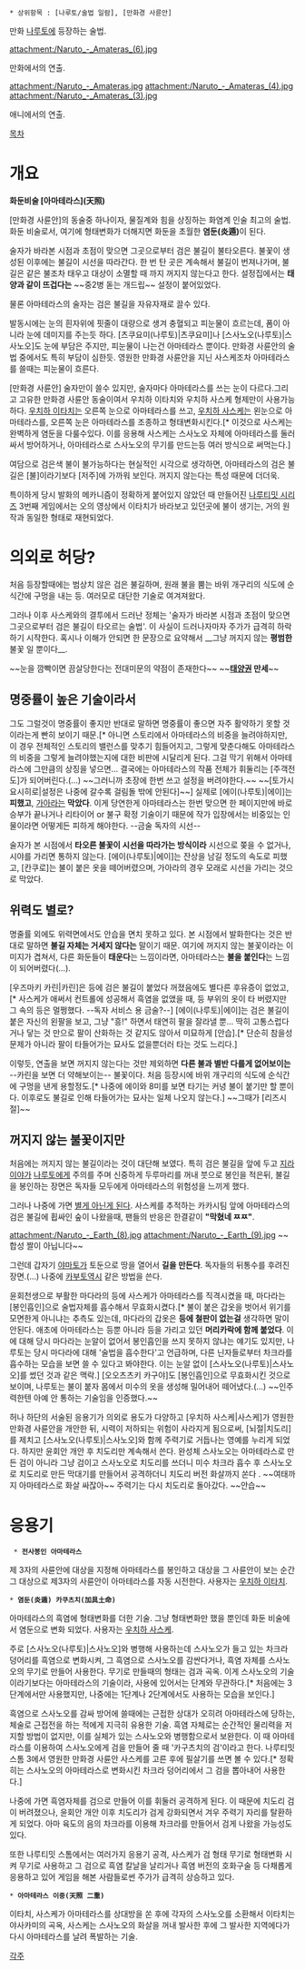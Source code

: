  * 상위항목 : [나루토/술법 일람], [만화경 사륜안]

만화 [[나루토]]에 등장하는 술법.

attachment:/Naruto_-_Amateras_(6).jpg

만화에서의 연출.

attachment:/Naruto_-_Amateras.jpg
attachment:/Naruto_-_Amateras_(4).jpg
attachment:/Naruto_-_Amateras_(3).jpg

애니에서의 연출.

[[목차]]

= 개요 =
'''화둔비술 [아마테라스](天照)'''

[만화경 사륜안]의 동술중 하나이자, 물질계와 힘을 상징하는 화염계 인술 최고의 술법. 화둔 비술로서, 여기에 형태변화가 더해지면 화둔을 초월한 '''염둔(炎遁)'''이 된다. 

술자가 바라본 시점과 초점이 맞으면 그곳으로부터 검은 불길이 불타오른다. 불꽃이 생성된 이후에는 불길이 시선을 따라간다. 한 번 탄 곳은 계속해서 불길이 번져나가며, 불길은 같은 불조차 태우고 대상이 소멸할 때 까지 꺼지지 않는다고 한다. 설정집에서는 '''태양과 같이 뜨겁다는''' ~~중2병 돋는 개드립~~ 설정이 붙어있었다.

물론 아마테라스의 술자는 검은 불길을 자유자재로 끌수 있다.

발동시에는 눈의 흰자위에 핏줄이 대량으로 생겨 충혈되고 피눈물이 흐르는데, 폼이 아니라 눈에 데미지를 주는듯 하다. [츠쿠요미(나루토)|츠쿠요미]나 [스사노오(나루토)|스사노오]도 눈에 부담은 주지만, 피눈물이 나는건 아마테라스 뿐이다. 만화경 사륜안의 술법 중에서도 특히 부담이 심한듯. 영원한 만화경 사륜안을 지닌 사스케조차 아마테라스를 쓸때는 피눈물이 흐른다.

[만화경 사륜안] 술자만이 쓸수 있지만, 술자마다 아마테라스를 쓰는 눈이 다르다.그리고 고유한 만화경 사륜안 동술이여서
우치하 이타치와 우치하 사스케 형제만이 사용가능하다. [[우치하 이타치]]는 오른쪽 눈으로 아마테라스를 쓰고, [[우치하 사스케]]는 왼눈으로 아마테라스를, 오른쪽 눈은 아마테라스를 조종하고 형태변화시킨다.[* 이것으로 사스케는 완벽하게 염둔을 다룰수있다. 이를 응용해 사스케는 스사노오 자체에 아마테라스를 둘러싸서 방어하거나, 아마테라스로 스사노오의 무기를 만드는등 여러 방식으로 써먹는다.]

여담으로 검은색 불이 불가능하다는 현실적인 시각으로 생각하면, 아마테라스의 검은 불길은 [불]이라기보다 [저주]에 가까워 보인다. 꺼지지 않는다는 특성 때문에 더더욱.

특이하게 당시 발화의 메카니즘이 정확하게 붙어있지 않았던 때 만들어진 [[나루티밋 시리즈]] 3번째 게임에서는 오의 영상에서 이타치가 바라보고 있던곳에 불이 생기는, 거의 원작과 동일한 형태로 재현되었다.

= 의외로 허당? =
처음 등장할때에는 범상치 않은 검은 불길하며, 원래 불을 뿜는 바위 개구리의 식도에 순식간에 구멍을 내는 등. 여러모로 대단한 기술로 여겨져왔다.

그러나 이후 사스케와의 결투에서 드러난 정체는 '술자가 바라본 시점과 초점이 맞으면 그곳으로부터 검은 불길이 타오르는 술법'. 이 사실이 드러나자마자 주가가 급격히 하락하기 시작한다. 혹시나 이해가 안되면 한 문장으로 요약해서 __그냥 꺼지지 않는 '''평범한''' 불꽃 일 뿐이다__.

~~눈을 깜빡이면 끔살당한다는 전대미문의 약점이 존재한다~~ ~~'''[[태양권]] 만세'''~~

== 명중률이 높은 기술이라서 ==
그도 그럴것이 명중률이 좋지만 반대로 말하면 명중률이 좋으면 자주 활약하기 못할 것이라는게 빤히 보이기 때문.[* 아니면 스토리에서 아마테라스의 비중을 늘려야하지만, 이 경우 전체적인 스토리의 밸런스를 맞추기 힘들어지고, 그렇게 맞춘다해도 아마테라스의 비중을 그렇게 늘려야했는지에 대한 비판에 시달리게 된다. 그걸 막기 위해서 아마테라스에 그만큼의 상징을 넣으면... 결국에는 아마테라스의 작품 전체가 휘둘리는 [주객전도]가 되어버린다.(...) ~~그러니까 초장에 한번 쓰고 설정을 버려야한다.~~ ~~[토가시 요시히로|설정은 나중에 갈수록 걸림돌 밖에 안된다]~~] 실제로 [에이(나루토)|에이]는 '''피했고''', [[가아라]]는 '''막았다'''. 이게 당연한게 아마테라스는 한번 맞으면 한 페이지만에 바로 승부가 끝나거나 리타이어 or 불구 확정 기술이기 때문에 작가 입장에서는 비중있는 인물이라면 어떻게든 피하게 해야한다. --금술 독자의 시선--

술자가 본 시점에서 '''타오른 불꽃이 시선을 따라가는 방식이라''' 시선으로 쫒을 수 없거나, 시야를 가리면 통하지 않는다. [에이(나루토)|에이]는 잔상을 남길 정도의 속도로 피했고, [칸쿠로]는 불이 붙은 옷을 떼어버렸으며, 가아라의 경우 모래로 시선을 가리는 것으로 막았다.

== 위력도 별로? ==
명줄률 외에도 위력면에서도 안습을 면치 못하고 있다. 본 시점에서 발화한다는 것은 반대로 말하면 '''불길 자체는 거세지 않다는''' 말이기 때문. 여기에 꺼지지 않는 불꽃이라는 이미지가 겹쳐서, 다른 화둔들이 '''태운다'''는 느낌이라면, 아마테라스는 '''불을 붙인다'''는 느낌이 되어버렸다(…).

[우즈마키 카린|카린]은 등에 검은 불길이 붙었다 꺼졌음에도 별다른 후유증이 없었고,[* 사스케가 애써서 컨트롤에 성공해서 흑염을 없앴을 때, 등 부위의 옷이 타 버렸지만 그 속의 등은 멀쩡했다. --독자 서비스 용 금술?--] [에이(나루토)|에이]는 검은 불길이 붙은 자신의 왼팔을 보고, 그냥 "흥!" 하면서 태연히 팔을 잘라낼 뿐… 딱히 고통스럽다 거나 닿는 것 만으로 팔이 산화하는 것 같지도 않아서 미묘하게 [안습].[* 단순히 참을성 문제가 아니라 팔이 타들어가는 묘사도 없을뿐더러 타는 것도 느리다.]

이렇듯, 연출을 보면 꺼지지 않는다는 것만 제외하면 '''다른 불과 별반 다를게 없어보이는''' --카린을 보면 더 약해보이는-- 불꽃이다. 처음 등장시에 바위 개구리의 식도에 순식간에 구멍을 낸게 용할정도.[* 나중에 에이와 8미를 보면 타기는 커녕 불이 붙기만 할 뿐이다. 이후로도 불길로 인해 타들어가는 묘사는 일체 나오지 않는다.] ~~그때가 [리즈시절]~~

== 꺼지지 않는 불꽃이지만 ==
처음에는 꺼지지 않는 불길이라는 것이 대단해 보였다. 특히 검은 불길을 앞에 두고 [[지라이야(나루토)|지라이야]]가 [[우즈마키 나루토|나루토]]에게 주의를 주며 신중하게 두루마리를 꺼내 붓으로 봉인을 적은뒤, 불길을 봉인하는 장면은 독자들 모두에게 아마테라스의 위험성을 느끼게 했다.

그러나 나중에 가면 [[그런거 없다|별게 아닌게 된다]]. 사스케를 추적하는 카카시팀 앞에 아마테라스의 검은 불길에 휩싸인 숲이 나왔을때, 팬들의 반응은 한결같이 '''"막혔네 ㅉㅉ"'''.

attachment:/Naruto_-_Earth_(8).jpg
attachment:/Naruto_-_Earth_(9).jpg
~~합성 짤이 아닙니다~~

그런데 갑자기 [[야마토(나루토)|야마토]]가 토둔으로 땅을 열어서 '''길을 만든다'''. 독자들의 뒤통수를 후려진 장면.(...) 나중에 [[야쿠시 카부토|카부토]]역시 같은 방법을 쓴다.

윤회천생으로 부활한 마다라의 등에 사스케가 아마테라스를 직격시켰을 때, 마다라는 [봉인흡인]으로 술법자체를 흡수해서 무효화시켰다.[* 불이 붙은 갑옷을 벗어서 위기를 모면한게 아니냐는 추측도 있는데, 마다라의 갑옷은 '''등에 철판이 없는걸''' 생각하면 말이 안된다. 애초에 아마테라스는 등뿐 아니라 등을 가리고 있던 '''머리카락에 함께 붙었다'''. 이에 대해 당시 마다라는 눈알이 없어서 봉인흡인을 쓰지 못하지 않냐는 얘기도 있지만, 나루토는 당시 마다라에 대해 '술법을 흡수한다'고 언급하며, 다른 닌자들로부터 차크라를 흡수하는 모습을 보면 쓸 수 있다고 봐야한다. 이는 눈알 없이 [스사노오(나루토)|스사노오]를 썼던 것과 같은 맥락.] [오오츠츠키 카구야]도 [봉인흡인]으로 무효화시킨 것으로 보이며, 나루토는 불이 붙자 몸에서 미수의 옷을 생성해 밀어내어 떼어냈다.(...) ~~인주력한텐 아예 안 통하는 기술임을 인증했다.~~

허나 하단의 서술된 응용기가 의외로 용도가 다양하고 [우치하 사스케|사스케]가 영원한 만화경 사륜안을 개안한 뒤, 시력이 저하되는 위험이 사라지게 됨으로써, [뇌절|치도리]를 제치고 [스사노오(나루토)|스사노오]와 함께 주력기로 거듭나는 영예를 누리게 되었다. 하지만 윤회안 개안 후 치도리만 계속해서 쓴다. 완성체 스사노오는 아마테라스로 만든 검이 아니라 그냥 검이고 스사노오로 치도리를 쓰더니 미수 차크라 흡수 후 스사노오로 치도리로 만든 막대기를 만들어서 공격하더니 치도리 버전 화살까지 쏜다 . ~~여태까지 아마테라스로 화살 싸잖아~~ 주력기는 다시 치도리로 돌아갔다. ~~안습~~

= 응용기 =
  * '''전사봉인 아마테라스'''
제 3자의 사륜안에 대상을 지정해 아마테라스를 봉인하고 대상을 그 사륜안이 보는 순간 그 대상으로 제3자의 사륜안이 아마테라스를 자동 시전한다. 사용자는 [[우치하 이타치]].

 * '''염둔(炎遁) 카쿠츠치(加具土命)'''
아마테라스의 흑염에 형태변화를 더한 기술. 그냥 형태변화만 했을 뿐인데 화둔 비술에서 염둔으로 변화 되었다. 사용자는 [[우치하 사스케]].

주로 [스사노오(나루토)|스사노오]와 병행해 사용하는데 스사노오가 들고 있는 차크라 덩어리를 흑염으로 변화시켜, 그 흑염으로 스사노오를 감싼다거나, 흑염 자체를 스사노오의 무기로 만들어 사용한다. 무기로 만들때의 형태는 검과 곡옥. 이게 스사노오의 기술이라기보다는 아마테라스의 기술이라, 사용에 있어서는 단계와 무관하다.[* 처음에는 3단계에서만 사용했지만, 나중에는 1단계나 2단계에서도 사용하는 모습을 보인다.]

흑염으로 스사노오를 감싸 방어에 쓸때에는 근접한 상대가 오히려 아마테라스에 당하는, 체술로 근접전을 하는 적에게 지극히 유용한 기술. 흑염 자체로는 순간적인 물리력을 저지할 방법이 없지만, 이를 실체가 있는 스사노오와 병행함으로서 보완한다. 이 때 아마테라스를 이용하여 스사노오에게 검을 만들어 줄 때 '카구츠치의 검'이라고 한다. 나루티밋 스톰 3에서 영원한 만화경 사륜안 사스케를 고른 후에 필살기를 쓰면 볼 수 있다.[* 정확히는 스사노오의 아마테라스로 변화시킨 차크라 덩어리에서 그 검을 뽑아내어 사용한다.]

나중에 가면 흑염자체를 검으로 만들어 이를 휘둘러 공격하게 된다. 이 때문에 치도리 검이 버려졌으나, 윤회안 개안 이후 치도리가 검게 강화되면서 겨우 주력기 자리를 탈환하게 되었다. 아마 육도의 음의 차크라를 이용해 차크라를 만들어서 검게 나왔을 가능성도 있다.

또한 나루티밋 스톰에서는 여러가지 응용기 공격, 사스케가 검 형태 무기로 형태변화 시켜 무기로 사용하고 그 검으로 흑염 칼날을 날리거나 흑염 버전의 호화구술 등 다채롭게 응용하고 있어 게임을 해본 사람들로썬 주가가 급격히 상승하고 있다.

 * '''아마테라스 이중(天照 二重)'''
이타치, 사스케가 아마테라스를 상대방을 쏜 후에 각자의 스사노오를 소환해서 이타치는 야사카미의 곡옥, 사스케는 스사노오의 화살을 꺼내 발사한 후에 그 발사한 지역에다가 다시 아마테라스를 날려 폭발하는 기술.

[[각주]]

